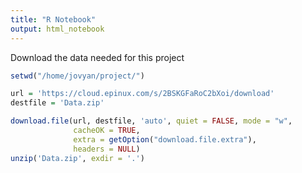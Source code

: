 ```yaml
---
title: "R Notebook"
output: html_notebook
---
```


Download the data needed for this project
```r
setwd("/home/jovyan/project/")

url = 'https://cloud.epinux.com/s/2BSKGFaRoC2bXoi/download'
destfile = 'Data.zip'

download.file(url, destfile, 'auto', quiet = FALSE, mode = "w",
              cacheOK = TRUE,
              extra = getOption("download.file.extra"),
              headers = NULL)
unzip('Data.zip', exdir = '.')

```

